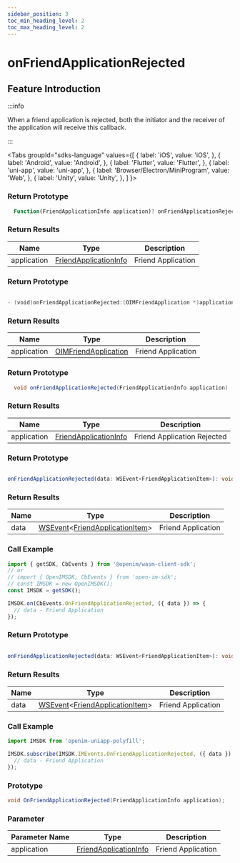 ```yaml
---
sidebar_position: 3
toc_min_heading_level: 2
toc_max_heading_level: 2
---
```


# onFriendApplicationRejected

## Feature Introduction

:::info

When a friend application is rejected, both the initiator and the receiver of the application will receive this callback.

:::

<Tabs
groupId="sdks-language"
values={[
{ label: 'iOS', value: 'iOS', },
{ label: 'Android', value: 'Android', },
{ label: 'Flutter', value: 'Flutter', },
{ label: 'uni-app', value: 'uni-app', },
{ label: 'Browser/Electron/MiniProgram', value: 'Web', },
{ label: 'Unity', value: 'Unity', },
]
}>

<TabItem value="Flutter">

### Return Prototype

```dart showLineNumbers
  Function(FriendApplicationInfo application)? onFriendApplicationRejected;
```

### Return Results

| Name        | Type                                                               | Description             |
| ----------- | ------------------------------------------------------------------ | ----------------------- |
| application | [FriendApplicationInfo](/class/relation/friendApplication.mdx) | Friend Application |

</TabItem>

<TabItem value="iOS">

### Return Prototype

```swift showLineNumbers

- (void)onFriendApplicationRejected:(OIMFriendApplication *)application;

```

### Return Results

| Name        | Type                                                                | Description             |
| ----------- | ------------------------------------------------------------------- | ----------------------- |
| application | [OIMFriendApplication](/class/relation/friendApplication.mdx) | Friend Application |

</TabItem>

<TabItem value="Android">

### Return Prototype

```java showLineNumbers
  void onFriendApplicationRejected(FriendApplicationInfo application)
```

### Return Results

| Name        | Type                                                               | Description                   |
| ----------- | ------------------------------------------------------------------ | ----------------------------- |
| application | [FriendApplicationInfo](/class/relation/friendApplication.mdx) | Friend Application Rejected |

</TabItem>

<TabItem value="Web">

### Return Prototype

```ts showLineNumbers

onFriendApplicationRejected(data: WSEvent<FriendApplicationItem>): void;

```

### Return Results

| Name | Type                                                                                              | Description       |
| ---- | ------------------------------------------------------------------------------------------------- | ----------------- |
| data | [WSEvent](/class/response.mdx)<[FriendApplicationItem](/class/relation/friendApplication.mdx)> | Friend Application |

### Call Example

```js showLineNumbers
import { getSDK, CbEvents } from '@openim/wasm-client-sdk';
// or
// import { OpenIMSDK, CbEvents } from 'open-im-sdk';
// const IMSDK = new OpenIMSDK();
const IMSDK = getSDK();

IMSDK.on(CbEvents.OnFriendApplicationRejected, ({ data }) => {
  // data - Friend Application
});
```

</TabItem>

<TabItem value="uni-app">

### Return Prototype

```ts showLineNumbers

onFriendApplicationRejected(data: WSEvent<FriendApplicationItem>): void;

```

### Return Results

| Name | Type                                                                                              | Description       |
| ---- | ------------------------------------------------------------------------------------------------- | ----------------- |
| data | [WSEvent](/class/response.mdx)<[FriendApplicationItem](/class/relation/friendApplication.mdx)> | Friend Application |

### Call Example

```js showLineNumbers
import IMSDK from 'openim-uniapp-polyfill';

IMSDK.subscribe(IMSDK.IMEvents.OnFriendApplicationRejected, ({ data }) => {
  // data - Friend Application
});
```

</TabItem>

<TabItem value="Unity">

### Prototype

```C# showLineNumbers
void OnFriendApplicationRejected(FriendApplicationInfo application);
```

### Parameter

| Parameter Name         | Type                                                                  | Description             |
| ----------- | --------------------------------------------------------------------- | ---------------- |
| application | [FriendApplicationInfo](/class/relation/friendApplication.mdx) | Friend Application |

</TabItem>

</Tabs>